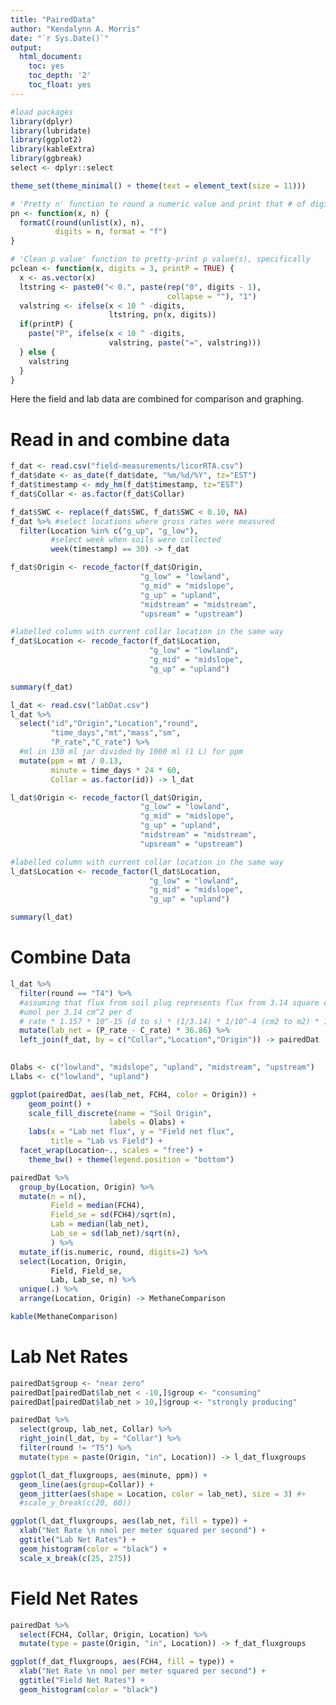 ```yaml
---
title: "PairedData"
author: "Kendalynn A. Morris"
date: "`r Sys.Date()`"
output:
  html_document:
    toc: yes
    toc_depth: '2'
    toc_float: yes
---
```


```r
#load packages
library(dplyr)
library(lubridate)
library(ggplot2)
library(kableExtra)
library(ggbreak)
select <- dplyr::select

theme_set(theme_minimal() + theme(text = element_text(size = 11)))

# 'Pretty n' function to round a numeric value and print that # of digits 
pn <- function(x, n) {
  formatC(round(unlist(x), n),
          digits = n, format = "f")
}

# 'Clean p value' function to pretty-print p value(s), specifically
pclean <- function(x, digits = 3, printP = TRUE) {
  x <- as.vector(x)
  ltstring <- paste0("< 0.", paste(rep("0", digits - 1), 
                                   collapse = ""), "1")
  valstring <- ifelse(x < 10 ^ -digits, 
                      ltstring, pn(x, digits))
  if(printP) {
    paste("P", ifelse(x < 10 ^ -digits, 
                      valstring, paste("=", valstring)))
  } else {
    valstring
  }
}
```

Here the field and lab data are combined for comparison and graphing.

# Read in and combine data

```r
f_dat <- read.csv("field-measurements/licorRTA.csv")
f_dat$date <- as_date(f_dat$date, "%m/%d/%Y", tz="EST")
f_dat$timestamp <- mdy_hm(f_dat$timestamp, tz="EST")
f_dat$Collar <- as.factor(f_dat$Collar)

f_dat$SWC <- replace(f_dat$SWC, f_dat$SWC < 0.10, NA)
f_dat %>% #select locations where gross rates were measured
  filter(Location %in% c("g_up", "g_low"),
         #select week when soils were collected
         week(timestamp) == 30) -> f_dat

f_dat$Origin <- recode_factor(f_dat$Origin,
                             "g_low" = "lowland",
                             "g_mid" = "midslope",
                             "g_up" = "upland",
                             "midstream" = "midstream",
                             "upsream" = "upstream")

#labelled column with current collar location in the same way
f_dat$Location <- recode_factor(f_dat$Location,
                               "g_low" = "lowland",
                               "g_mid" = "midslope",
                               "g_up" = "upland")

summary(f_dat)
```

```r
l_dat <- read.csv("labDat.csv")
l_dat %>%
  select("id","Origin","Location","round",
         "time_days","mt","mass","sm",
         "P_rate","C_rate") %>%
  #ml in 130 ml jar divided by 1000 ml (1 L) for ppm
  mutate(ppm = mt / 0.13,
         minute = time_days * 24 * 60,
         Collar = as.factor(id)) -> l_dat

l_dat$Origin <- recode_factor(l_dat$Origin,
                             "g_low" = "lowland",
                             "g_mid" = "midslope",
                             "g_up" = "upland",
                             "midstream" = "midstream",
                             "upsream" = "upstream")

#labelled column with current collar location in the same way
l_dat$Location <- recode_factor(l_dat$Location,
                               "g_low" = "lowland",
                               "g_mid" = "midslope",
                               "g_up" = "upland")

summary(l_dat)
```

# Combine Data

```r

l_dat %>%
  filter(round == "T4") %>%
  #assuming that flux from soil plug represents flux from 3.14 square centimeters
  #umol per 3.14 cm^2 per d
  # rate * 1.157 * 10^-15 (d to s) * (1/3.14) * 1/10^-4 (cm2 to m2) * 1000 (umol to nmol) = 36.86 
  mutate(lab_net = (P_rate - C_rate) * 36.86) %>%
  left_join(f_dat, by = c("Collar","Location","Origin")) -> pairedDat 
  

Olabs <- c("lowland", "midslope", "upland", "midstream", "upstream")
Llabs <- c("lowland", "upland")
```

```r

ggplot(pairedDat, aes(lab_net, FCH4, color = Origin)) +
    geom_point() +
    scale_fill_discrete(name = "Soil Origin",
                      labels = Olabs) +
    labs(x = "Lab net flux", y = "Field net flux",
         title = "Lab vs Field") +
  facet_wrap(Location~., scales = "free") +
    theme_bw() + theme(legend.position = "bottom")

pairedDat %>%
  group_by(Location, Origin) %>%
  mutate(n = n(),
         Field = median(FCH4),
         Field_se = sd(FCH4)/sqrt(n),
         Lab = median(lab_net),
         Lab_se = sd(lab_net)/sqrt(n),
         ) %>%
  mutate_if(is.numeric, round, digits=2) %>%
  select(Location, Origin,
         Field, Field_se,
         Lab, Lab_se, n) %>%
  unique(.) %>%
  arrange(Location, Origin) -> MethaneComparison

kable(MethaneComparison)

```

# Lab Net Rates

```r

pairedDat$group <- "near zero"
pairedDat[pairedDat$lab_net < -10,]$group <- "consuming"
pairedDat[pairedDat$lab_net > 10,]$group <- "strongly producing"

pairedDat %>%
  select(group, lab_net, Collar) %>%
  right_join(l_dat, by = "Collar") %>%
  filter(round != "T5") %>%
  mutate(type = paste(Origin, "in", Location)) -> l_dat_fluxgroups

ggplot(l_dat_fluxgroups, aes(minute, ppm)) +
  geom_line(aes(group=Collar)) +
  geom_jitter(aes(shape = Location, color = lab_net), size = 3) #+
  #scale_y_break(c(20, 60))

ggplot(l_dat_fluxgroups, aes(lab_net, fill = type)) +
  xlab("Net Rate \n nmol per meter squared per second") +
  ggtitle("Lab Net Rates") +
  geom_histogram(color = "black") +
  scale_x_break(c(25, 275))

```

# Field Net Rates

```r

pairedDat %>%
  select(FCH4, Collar, Origin, Location) %>%
  mutate(type = paste(Origin, "in", Location)) -> f_dat_fluxgroups

ggplot(f_dat_fluxgroups, aes(FCH4, fill = type)) +
  xlab("Net Rate \n nmol per meter squared per second") +
  ggtitle("Field Net Rates") +
  geom_histogram(color = "black")

```
